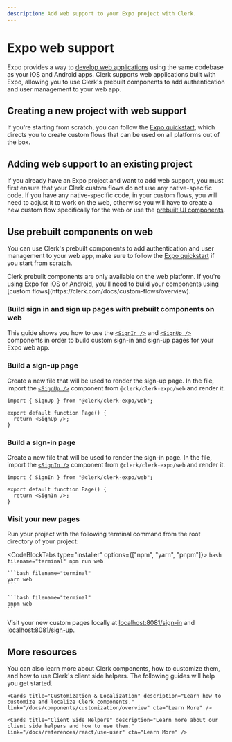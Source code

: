 ```yaml
---
description: Add web support to your Expo project with Clerk.
---
```


# Expo web support

Expo provides a way to [develop web applications](https://docs.expo.dev/workflow/web/) using the same codebase as your iOS and Android apps. Clerk supports web applications built with Expo, allowing you to use Clerk's prebuilt components to add authentication and user management to your web app.

## Creating a new project with web support

If you're starting from scratch, you can follow the [Expo quickstart](https://clerk.com/docs/quickstarts/expo), which directs you to create custom flows that can be used on all platforms out of the box.

## Adding web support to an existing project

If you already have an Expo project and want to add web support, you must first ensure that your Clerk custom flows do not use any native-specific code. If you have any native-specific code, in your custom flows, you will need to adjust it to work on the web, otherwise you will have to create a new custom flow specifically for the web or use the [prebuilt UI components](http://localhost:3000/docs/components/overview).

## Use prebuilt components on web

You can use Clerk's prebuilt components to add authentication and user management to your web app, make sure to follow the [Expo quickstart](https://clerk.com/docs/quickstarts/expo) if you start from scratch.

<Callout type="warning">
Clerk prebuilt components are only available on the web platform. If you're using Expo for iOS or Android, you'll need to build your components using [custom flows](https://clerk.com/docs/custom-flows/overview).
</Callout>

### Build sign in and sign up pages with prebuilt components on web

This guide shows you how to use the [`<SignIn />`](/docs/components/authentication/sign-in) and [`<SignUp />`](/docs/components/authentication/sign-up) components in order to build custom sign-in and sign-up pages for your Expo web app.

<Steps>

### Build a sign-up page

Create a new file that will be used to render the sign-up page. In the file, import the [`<SignUp />`](/docs/components/authentication/sign-up) component from `@clerk/clerk-expo/web` and render it.

```tsx filename="/app/sign-up.tsx"
import { SignUp } from "@clerk/clerk-expo/web";

export default function Page() {
  return <SignUp />;
}
```

### Build a sign-in page

Create a new file that will be used to render the sign-in page. In the file, import the [`<SignIn />`](/docs/components/authentication/sign-in) component from `@clerk/clerk-expo/web` and render it.


```tsx filename="/app/sign-in.tsx"
import { SignIn } from "@clerk/clerk-expo/web";

export default function Page() {
  return <SignIn />;
}
```

### Visit your new pages

Run your project with the following terminal command from the root directory of your project:

  <CodeBlockTabs type="installer" options={["npm", "yarn", "pnpm"]}>
    ```bash filename="terminal"
    npm run web
    ```

    ```bash filename="terminal"
    yarn web
    ```

    ```bash filename="terminal"
    pnpm web
    ```

  </CodeBlockTabs>

Visit your new custom pages locally at [localhost:8081/sign-in](http://localhost:8081/sign-in) and [localhost:8081/sign-up](http://localhost:8081/sign-up).


</Steps>


## More resources

You can also learn more about Clerk components, how to customize them, and how to use Clerk's client side helpers. The following guides will help you get started.

<div className="container mx-auto my-4">
  <div className="grid grid-cols-1 gap-6 md:grid-cols-2">
    <Cards title="Prebuilt Components" description="Learn more about Clerk's suite of components that let you quickly add authentication to your app." link="/docs/components/overview" cta="Learn More" />

    <Cards title="Customization & Localization" description="Learn how to customize and localize Clerk components." link="/docs/components/customization/overview" cta="Learn More" />

    <Cards title="Client Side Helpers" description="Learn more about our client side helpers and how to use them." link="/docs/references/react/use-user" cta="Learn More" />
  </div>
</div>
